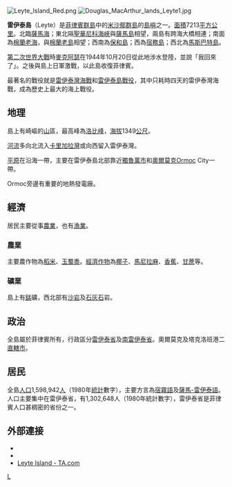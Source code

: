 {{NoteTA|G1=地名}}
[[File:Leyte_Island_Red.png|thumb]]
[[File:Douglas_MacArthur_lands_Leyte1.jpg|thumb]]

'''雷伊泰島'''（Leyte）是[[菲律賓|菲律賓]][[群島|群島]]中的[[米沙鄢群島|米沙鄢群島]]的[[島嶼|島嶼]]之一。[[面積|面積]]7213[[平方公里|平方公里]]。北臨[[薩馬海|薩馬海]]；東北隔[[聖華尼科海峽|聖華尼科海峽]]與[[薩馬島|薩馬島]]相望，兩島有跨海大橋相連；南面為[[保和海|棉蘭老海]]，與[[棉蘭老島|棉蘭老島]]相望；西南為[[保和島|保和島]]；西為[[宿務島|宿務島]]；西北為[[馬斯巴特島|馬斯巴特島]]。

[[第二次世界大戰|第二次世界大戰]]時[[道格拉斯·麥克阿瑟|麥克阿瑟]]在1944年10月20日從此地涉水登陸，並說「我回來了」。之後與島上日軍激戰，以此島收復菲律賓。

最著名的戰役就是[[雷伊泰灣海戰|雷伊泰灣海戰]]和[[雷伊泰島戰役|雷伊泰島戰役]]，其中只耗時四天的雷伊泰灣海戰，成為歷史上最大的海上戰役。

== 地理 ==
島上有崎嶇的[[山|山]]區，最高峰為[[洛比峰|洛比峰]]，[[海拔|海拔]]1349[[公尺|公尺]]。

[[河流|河流]]多向北流入[[卡里加拉灣|卡里加拉灣]]或向西留入雷伊泰灣。

[[平原|平原]]在沿海一帶，主要在雷伊泰島北部靠近[[獨魯萬市|獨魯萬市]]和[[奧爾莫克|奧爾莫克]]Ormoc City一帶。

Ormoc旁邊有重要的地熱發電廠。

== 經濟 ==
居民主要從事[[農業|農業]]，也有[[漁業|漁業]]。

=== 農業 ===
主要農作物為[[稻米|稻米]]、[[玉蜀黍|玉蜀黍]]。[[經濟作物|經濟作物]]為[[椰子|椰子]]、[[馬尼拉麻|馬尼拉麻]]、[[香蕉|香蕉]]、[[甘蔗|甘蔗]]等。

=== 礦業 ===
島上有[[錳|錳]]礦，西北部有[[沙岩|沙岩]]及[[石灰石|石灰石]]岩。

== 政治 ==
全島屬於菲律賓所有，行政區分[[雷伊泰省|雷伊泰省]]及[[南雷伊泰省|南雷伊泰省]]。奧爾莫克及塔克洛班港二[[直轄市|直轄市]]。

== 居民 ==
全島[[人口|人口]]1,598,942[[人|人]]（1980年[[統計|統計]]數字），主要方言為[[宿霧語|宿霧語]]及[[薩馬-雷伊泰語|薩馬-雷伊泰語]]。人口主要集中在雷伊泰省，有1,302,648人（1980年統計數字），雷伊泰省是菲律賓人口甚稠密的省份之一。

==外部連接==
*{{Commons inline|Leyte (island)}}
*{{Wikivoyage-inline|Leyte Island}}
*[http://www.tripadvisor.com/Travel-g298462-c6517/Leyte-Island:Philippines:Natural.Wonders.html Leyte Island - TA.com]

{{Islands of the Philippines}}

{{Authority control}}
[[Category:菲律宾岛屿|L]]